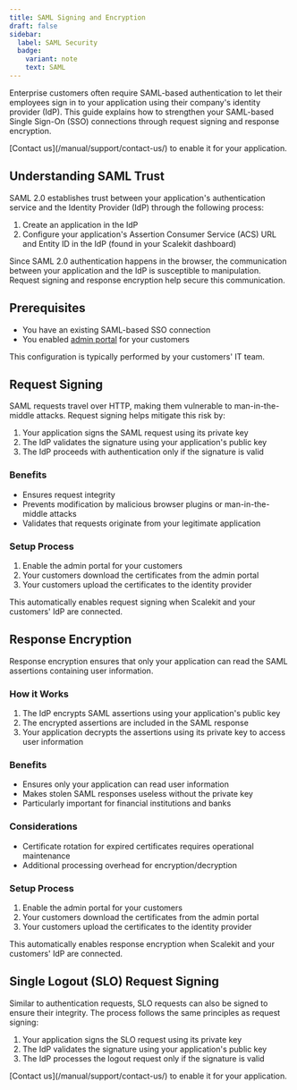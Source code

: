 ```yaml
---
title: SAML Signing and Encryption
draft: false
sidebar:
  label: SAML Security
  badge:
    variant: note
    text: SAML
---
```



Enterprise customers often require SAML-based authentication to let their employees sign in to your application using their company's identity provider (IdP). This guide explains how to strengthen your SAML-based Single Sign-On (SSO) connections through request signing and response encryption.

<Aside type="caution" title="This feature is currently in beta">
[Contact us](/manual/support/contact-us/) to enable it for your application.
</Aside>

## Understanding SAML Trust

SAML 2.0 establishes trust between your application's authentication service and the Identity Provider (IdP) through the following process:

1. Create an application in the IdP
2. Configure your application's Assertion Consumer Service (ACS) URL and Entity ID in the IdP (found in your Scalekit dashboard)

Since SAML 2.0 authentication happens in the browser, the communication between your application and the IdP is susceptible to manipulation. Request signing and response encryption help secure this communication.

## Prerequisites

- You have an existing SAML-based SSO connection
- You enabled [admin portal](/manual/fundamentals/admin-portal/) for your customers

This configuration is typically performed by your customers' IT team.

## Request Signing

SAML requests travel over HTTP, making them vulnerable to man-in-the-middle attacks. Request signing helps mitigate this risk by:

1. Your application signs the SAML request using its private key
2. The IdP validates the signature using your application's public key
3. The IdP proceeds with authentication only if the signature is valid

### Benefits

- Ensures request integrity
- Prevents modification by malicious browser plugins or man-in-the-middle attacks
- Validates that requests originate from your legitimate application

### Setup Process

1. Enable the admin portal for your customers
2. Your customers download the certificates from the admin portal
3. Your customers upload the certificates to the identity provider

This automatically enables request signing when Scalekit and your customers' IdP are connected.

## Response Encryption

Response encryption ensures that only your application can read the SAML assertions containing user information.

### How it Works

1. The IdP encrypts SAML assertions using your application's public key
2. The encrypted assertions are included in the SAML response
3. Your application decrypts the assertions using its private key to access user information

### Benefits

- Ensures only your application can read user information
- Makes stolen SAML responses useless without the private key
- Particularly important for financial institutions and banks

### Considerations

- Certificate rotation for expired certificates requires operational maintenance
- Additional processing overhead for encryption/decryption

### Setup Process

1. Enable the admin portal for your customers
2. Your customers download the certificates from the admin portal
3. Your customers upload the certificates to the identity provider

This automatically enables response encryption when Scalekit and your customers' IdP are connected.

## Single Logout (SLO) Request Signing

Similar to authentication requests, SLO requests can also be signed to ensure their integrity. The process follows the same principles as request signing:

1. Your application signs the SLO request using its private key
2. The IdP validates the signature using your application's public key
3. The IdP processes the logout request only if the signature is valid

<Aside type="caution" title="This feature is currently in beta">
[Contact us](/manual/support/contact-us/) to enable it for your application.
</Aside>
